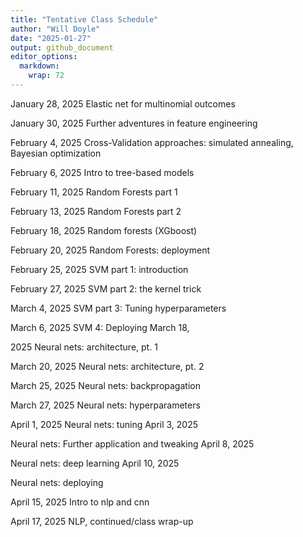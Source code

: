```yaml
---
title: "Tentative Class Schedule"
author: "Will Doyle"
date: "2025-01-27"
output: github_document
editor_options: 
  markdown: 
    wrap: 72
---
```


January 28, 2025 Elastic net for multinomial outcomes

January 30, 2025 Further adventures in feature engineering

February 4, 2025 Cross-Validation approaches: simulated annealing,
Bayesian optimization

February 6, 2025 Intro to tree-based models

February 11, 2025 Random Forests part 1

February 13, 2025 Random Forests part 2

February 18, 2025 Random forests (XGboost)

February 20, 2025 Random Forests: deployment

February 25, 2025 SVM part 1: introduction

February 27, 2025 SVM part 2: the kernel trick

March 4, 2025 SVM part 3: Tuning hyperparameters

March 6, 2025 SVM 4: Deploying March 18,

2025 Neural nets: architecture, pt. 1

March 20, 2025 Neural nets: architecture, pt. 2

March 25, 2025 Neural nets: backpropagation

March 27, 2025 Neural nets: hyperparameters

April 1, 2025 Neural nets: tuning April 3, 2025

Neural nets: Further application and tweaking April 8, 2025

Neural nets: deep learning April 10, 2025

Neural nets: deploying

April 15, 2025 Intro to nlp and cnn

April 17, 2025 NLP, continued/class wrap-up
